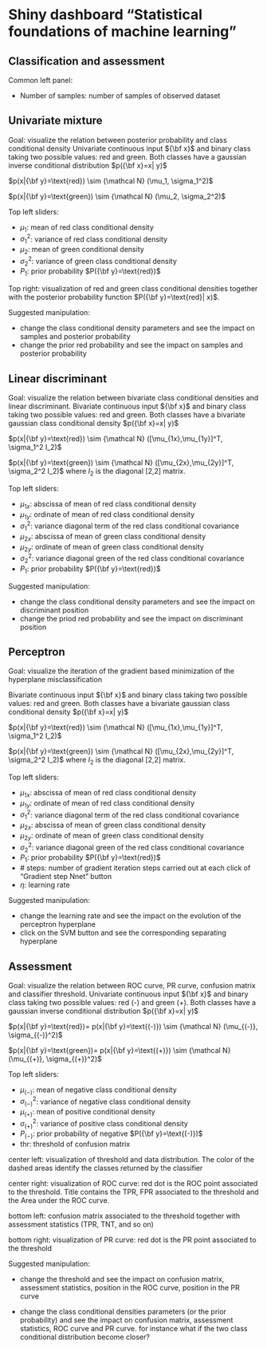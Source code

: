 
# Shiny dashboard "Statistical foundations of machine learning"


## Classification and assessment

Common left panel: 

* Number of samples: number of samples of observed dataset


## Univariate mixture
Goal: visualize the relation between posterior probability and class conditional density
Univariate continuous input ${\bf x}$ and binary class taking two possible values: red and green.
Both classes have a gaussian inverse conditional distribution $p({\bf x}=x| y)$

$p(x|{\bf y}=\text{red}) \sim {\mathcal N} (\mu_1, \sigma_1^2)$

$p(x|{\bf y}=\text{green}) \sim {\mathcal N} (\mu_2, \sigma_2^2)$


Top left sliders: 

* $\mu_1$: mean of red class conditional density
* $\sigma^2_1$: variance of red class conditional density
* $\mu_2$: mean of  green conditional density
* $\sigma^2_2$: variance of green class conditional density
* $P_1$: prior probability $P({\bf y}=\text{red})$

Top right: visualization of red and green class conditional
densities together with the posterior probability function 
$P({\bf y}=\text{red}| x)$.

Suggested manipulation:

* change the class conditional density parameters and see the impact
on samples and posterior probability
* change the prior red probability and see the impact
on samples and posterior probability

## Linear discriminant

Goal: visualize the relation between bivariate class conditional densities and linear discriminant.
Bivariate continuous input ${\bf x}$ and binary class taking two possible values: red and green.
Both classes have a bivariate gaussian class conditional density $p({\bf x}=x| y)$

$p(x|{\bf y}=\text{red}) \sim {\mathcal N} ([\mu_{1x},\mu_{1y}]^T, \sigma_1^2 I_2)$

$p(x|{\bf y}=\text{green}) \sim {\mathcal N} ([\mu_{2x},\mu_{2y}]^T, \sigma_2^2 I_2)$
where $I_2$ is the diagonal [2,2] matrix.


Top left sliders: 

* $\mu_{1x}$: abscissa of mean of red class conditional density
* $\mu_{1y}$: ordinate of mean of red class conditional density
* $\sigma^2_1$: variance diagonal term of the red class conditional covariance
* $\mu_{2x}$: abscissa of mean of green class conditional density
* $\mu_{2y}$: ordinate of mean of green class conditional density
* $\sigma^2_2$: variance diagonal green of the red class conditional covariance
* $P_1$: prior probability $P({\bf y}=\text{red})$

Suggested manipulation:

* change the class conditional density parameters and see the impact
on discriminant position
* change the priod red probability  and see the impact
on discriminant position

## Perceptron

Goal: visualize the iteration of the gradient based minimization
of the hyperplane misclassification

Bivariate continuous input ${\bf x}$ and binary class taking two possible values: red and green.
Both classes have a bivariate gaussian class conditional density $p({\bf x}=x| y)$

$p(x|{\bf y}=\text{red}) \sim {\mathcal N} ([\mu_{1x},\mu_{1y}]^T, \sigma_1^2 I_2)$

$p(x|{\bf y}=\text{green}) \sim {\mathcal N} ([\mu_{2x},\mu_{2y}]^T, \sigma_2^2 I_2)$
where $I_2$ is the diagonal [2,2] matrix.


Top left sliders: 

* $\mu_{1x}$: abscissa of mean of red class conditional density
* $\mu_{1y}$: ordinate of mean of red class conditional density
* $\sigma^2_1$: variance diagonal term of the red class conditional covariance
* $\mu_{2x}$: abscissa of mean of green class conditional density
* $\mu_{2y}$: ordinate of mean of green class conditional density
* $\sigma^2_2$: variance diagonal green of the red class conditional covariance
* $P_1$: prior probability $P({\bf y}=\text{red})$
* \# steps: number of gradient iteration steps carried out at each click of "Gradient step Nnet" button 
* $\eta$: learning rate

Suggested manipulation:

* change the learning rate and see the impact on the evolution of the perceptron hyperplane
* click on the SVM button and see the corresponding separating hyperplane



## Assessment

Goal: visualize the relation between ROC curve, PR curve, confusion matrix and 
classifier threshold.
Univariate continuous input ${\bf x}$ and binary class taking two possible values: red (-) and green (+).
Both classes have a gaussian inverse conditional distribution $p({\bf x}=x| y)$

$p(x|{\bf y}=\text{red})= p(x|{\bf y}=\text{(-)}) \sim {\mathcal N} (\mu_{(-)}, \sigma_{(-)}^2)$

$p(x|{\bf y}=\text{green})= p(x|{\bf y}=\text{(+)}) \sim {\mathcal N} (\mu_{(+)}, \sigma_{(+)}^2)$


Top left sliders: 

* $\mu_{(-)}$: mean of negative class conditional density
* $\sigma^2_{(-)}$: variance of negative class conditional density
* $\mu_{(+)}$: mean of  positive conditional density
* $\sigma^2_{(+)}$: variance of positive class conditional density
* $P_{(-)}$: prior probability of negative $P({\bf y}=\text{(-)})$
* thr: threshold of confusion matrix


center left: visualization of threshold and data distribution. The color of the dashed areas identify
the classes returned by the classifier 

center right: visualization of ROC curve: red dot is the ROC point associated to the threshold. Title contains the TPR, FPR associated to the threshold and the Area under the ROC curve.

bottom left: confusion matrix associated to the threshold together with assessment statistics (TPR, TNT, and so on)

bottom right: visualization of PR curve: red dot is the PR point associated to the threshold

Suggested manipulation:

* change the threshold and see the impact on confusion matrix, assessment statistics, position in the ROC curve, position in the PR curve

* change the class conditional densities parameters (or the prior probability) and see the impact on confusion matrix, assessment statistics, ROC curve and PR curve.
for instance what if the two class conditional distribution become closer?
